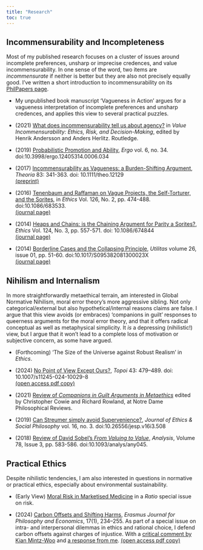 ```yaml
---
title: "Research"
toc: true
---
```


\toc

## Incommensurability and Incompleteness

Most of my published research focuses on a cluster of issues around
incomplete preferences, unsharp or imprecise credences, and value
incommensurability. In one sense of the word, two items are
*incommensurate* if neither is better but they are also not precisely
equally good. I've written a short introduction to incommensurability
on its [PhilPapers
page](https://philpapers.org/browse/incommensurability-of-value).

* My unpublished book manuscript 'Vagueness in Action' argues for a
  vagueness interpretation of incomplete preferences and unsharp
  credences, and applies this view to several practical puzzles.

* \(2021\) [What does incommensurability tell us about
  agency?](https://dx.doi.org/10.4324/9781003148012-13) in *Value
  Incommensurability: Ethics, Risk, and Decision-Making*, edited by
  Henrik Andersson and Anders Herlitz. Routledge.

* \(2019\) [Probabilistic Promotion and Ability](https://quod.lib.umich.edu/e/ergo/12405314.0006.034?view=text;rgn=main), *Ergo* vol. 6, no. 34.
doi:10.3998/ergo.12405314.0006.034

* \(2017\) [Incommensurability as Vagueness: a Burden-Shifting Argument](https://onlinelibrary.wiley.com/doi/10.1111/theo.12129),
*Theoria* 83: 341-363. doi: 10.1111/theo.12129  
[(preprint)](PDFs/2017-theoria-preprint.pdf)

* \(2016\) [Tenenbaum and Raffaman on Vague Projects, the Self-Torturer,
and the Sorites](./PDFs/TenRaf.pdf), in *Ethics* Vol. 126, No. 2, pp. 474-488.
doi:10.1086/683533.  
[(journal page)](https://www.journals.uchicago.edu/doi/10.1086/683533)

* \(2014\) [Heaps and Chains: is the Chaining Argument for Parity a
Sorites?](./PDFs/HeapsAndChains.pdf), *Ethics* Vol. 124, No. 3, pp. 557-571. doi: 10.1086/674844  
[(journal page)](https://www.journals.uchicago.edu/doi/10.1086/674844)

* \(2014\) [Borderline Cases and the Collapsing Principle](./PDFs/CollapsingPrinciple.pdf), *Utilitas*
volume 26, issue 01, pp. 51-60. doi:10.1017/S095382081300023X  
[(journal page)](https://www.cambridge.org/core/journals/utilitas/article/abs/borderline-cases-and-the-collapsing-principle/C940F584A3DAA897D0CE0FAE3FEE0715)


## Nihilism and Internalism

In more straightforwardly metaethical terrain, am interested in Global
Normative Nihilism, moral error theory's more aggressive sibling. Not
only categorical/external but also hypothetical/internal reasons claims
are false. I argue that this view avoids (or embraces) 'companions in
guilt' responses to queerness arguments for the moral error theory,
and that it offers radical conceptual as well as metaphysical
simplicity. It *is* a depressing (nihilistic!) view, but I argue that
it won't lead to a complete loss of motivation or subjective concern,
as some have argued.

* \(Forthcoming\) 'The Size of the Universe against Robust Realism' in *Ethics*.

* \(2024\) [No Point of View Except Ours?](https://doi.org/10.1007/s11245-024-10029-8), *Topoi* 43: 479–489.
doi: 10.1007/s11245-024-10029-8  
[(open access pdf copy)](PDFs/point.pdf)

* \(2021\) [Review of *Companions in Guilt Arguments in
Metaethics*](https://ndpr.nd.edu/reviews/companions-in-guilt-arguments-in-metaethics/)
edited by Christopher Cowie and Richard Rowland, at Notre Dame
Philosophical Reviews.

* \(2019\) [Can Streumer simply avoid Supervenience?](http://www.jesp.org/index.php/jesp/article/view/508), *Journal of Ethics
& Social Philosophy* vol. 16, no. 3.
doi:10.26556/jesp.v16i3.508

* \(2018\) [Review of David Sobel's *From Valuing to Value*](https://academic.oup.com/analysis/article/78/3/583/5067172?guestAccessKey=084f2945-dc93-487b-a275-a76deff0fdc4), *Analysis*,
Volume 78, Issue 3, pp. 583-586. doi:10.1093/analys/any045.


## Practical Ethics

Despite nihilistic tendencies, I am also interested in questions in
normative or practical ethics, especially about environmental
sustainability.

* \(Early View\) [Moral Risk in Marketised Medicine](./PDFs/2025-ratio-moral-risk.pdf) in a *Ratio*
special issue on risk.

* \(2024\) [Carbon Offsets and Shifting
Harms](https://doi.org/10.23941/ejpe.v17i1.790), *Erasmus Journal for
Philosophy and Economics*, 17(1), 234–255. As part of a special issue
on intra- and interpersonal dilemmas in ethics and rational choice, I
defend carbon offsets against charges of injustice. With a [critical
comment by Kian
Mintz-Woo](https://www.ejpe.org/journal/article/view/870) and [a
response from me](https://www.ejpe.org/journal/article/view/882).
[(open access pdf copy)](PDFs/2024-ejpe-offsets.pdf)







